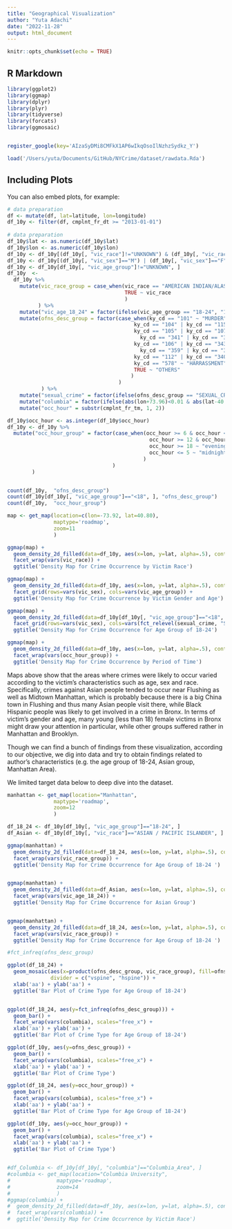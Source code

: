 ```yaml
---
title: "Geographical Visualization"
author: "Yuta Adachi"
date: "2022-11-28"
output: html_document
---
```


```r
knitr::opts_chunk$set(echo = TRUE)
```

## R Markdown

```r
library(ggplot2)
library(ggmap)
library(dplyr)
library(plyr)
library(tidyverse)
library(forcats)
library(ggmosaic)


register_google(key='AIzaSyDMi8CMFkX1AP6wIkqOsoIlNzhzSydkz_Y')

load('/Users/yuta/Documents/GitHub/NYCrime/dataset/rawdata.Rda')
```

## Including Plots

You can also embed plots, for example:

```r
# data preparation
df <- mutate(df, lat=latitude, lon=longitude)
df_10y <- filter(df, cmplnt_fr_dt >= "2013-01-01")
  
# data preparation
df_10y$lat <- as.numeric(df_10y$lat)
df_10y$lon <- as.numeric(df_10y$lon)
df_10y <- df_10y[(df_10y[, "vic_race"]!="UNKNOWN") & (df_10y[, "vic_race"]!="(null)"), ]
df_10y <- df_10y[(df_10y[, "vic_sex"]=="M") | (df_10y[, "vic_sex"]=="F"), ] 
df_10y <- df_10y[df_10y[, "vic_age_group"]!="UNKNOWN", ]
df_10y  <-
  df_10y %>%
    mutate(vic_race_group = case_when(vic_race == "AMERICAN INDIAN/ALASKAN NATIVE" | vic_race == "BLACK HISPANIC" ~ "OTHERS",
                                      TRUE ~ vic_race
                                      )
          ) %>%
    mutate("vic_age_18_24" = factor(ifelse(vic_age_group == "18-24", "18-24", "Others"))) %>%
    mutate(ofns_desc_group = factor(case_when(ky_cd == "101" ~ "MURDER",
                                         ky_cd == "104" | ky_cd == "115" | ky_cd == "116" | ky_cd == "233"　~ "SEXUAL_CRIME",
                                         ky_cd == "105" | ky_cd == "107" | ky_cd == "109" | ky_cd == "110" | ky_cd == "232" | 
                                           ky_cd == "341" | ky_cd == "343" ~ "ROBBERY&THEFT&BURGLARY",
                                         ky_cd == "106" | ky_cd == "343" | ky_cd == "344" | ky_cd == "355" | ky_cd == "358" | 
                                           ky_cd == "359" | ky_cd == "361" ~ "ASSAULT&OFFENCE",
                                         ky_cd == "112" | ky_cd == "340" ~ "FRAUD",
                                         ky_cd == "578" ~ "HARRASSMENT",
                                         TRUE ~ "OTHERS"
                                        )
                                    )
           ) %>%
    mutate("sexual_crime" = factor(ifelse(ofns_desc_group == "SEXUAL_CRIME", "SEXUAL_CRIME", "OTHERS")))　%>%
    mutate("columbia" = factor(ifelse(abs(lon+73.96)<0.01 & abs(lat-40.81)<0.01, "Columbia_Area", "Others"))) %>%
    mutate("occ_hour" = substr(cmplnt_fr_tm, 1, 2)) 

df_10y$occ_hour <- as.integer(df_10y$occ_hour)
df_10y <- df_10y %>% 
  mutate("occ_hour_group" = factor(case_when(occ_hour >= 6 & occ_hour <= 11 ~ "morning",
                                              occ_hour >= 12 & occ_hour <= 17 ~ "afternoon",
                                              occ_hour >= 18 ~ "evening",
                                              occ_hour <= 5 ~ "midnight"
                                            )
                                  )
        )

```


```r

```
```r
count(df_10y,  "ofns_desc_group")
count(df_10y[df_10y[, "vic_age_group"]=="<18", ], "ofns_desc_group")
count(df_10y,  "occ_hour_group")

```


```r
map <- get_map(location=c(lon=-73.92, lat=40.80),
               maptype='roadmap',
               zoom=11
               )

ggmap(map) + 
  geom_density_2d_filled(data=df_10y, aes(x=lon, y=lat, alpha=.5), contour = FALSE) +
  facet_wrap(vars(vic_race)) + 
  ggtitle('Density Map for Crime Occurrence by Victim Race') 

ggmap(map) + 
  geom_density_2d_filled(data=df_10y, aes(x=lon, y=lat, alpha=.5), contour = FALSE) +
  facet_grid(rows=vars(vic_sex), cols=vars(vic_age_group)) + 
  ggtitle('Density Map for Crime Occurrence by Victim Gender and Age') 

ggmap(map) + 
  geom_density_2d_filled(data=df_10y[df_10y[, "vic_age_group"]=="<18", ], aes(x=lon, y=lat, alpha=.5), contour = FALSE) +
  facet_grid(rows=vars(vic_sex), cols=vars(fct_relevel(sexual_crime, "SEXUAL_CRIME"))) +
  ggtitle('Density Map for Crime Occurrence for Age Group of 18-24') 

ggmap(map) + 
  geom_density_2d_filled(data=df_10y, aes(x=lon, y=lat, alpha=.5), contour = FALSE) +
  facet_wrap(vars(occ_hour_group)) + 
  ggtitle('Density Map for Crime Occurrence by Period of Time') 

```

Maps above show that the areas where crimes were likely to occur varied according to the victim's characteristics such as age, sex and race. Specifically, crimes against Asian people tended to occur near Flushing as well as Midtown Manhattan, which is probably because there is a big China town in Flushing and thus many Asian people visit there, while Black Hispanic people was likely to get involved in a crime in Bronx. In terms of victim's gender and age, many young (less than 18) female victims in Bronx might draw your attention in particular, while other groups suffered rather in Manhattan and Brooklyn.

Though we can find a bunch of findings from these visualization, according to our objective, we dig into data and try to obtain findings related to author's characteristics (e.g. the age group of 18-24, Asian group, Manhattan Area).

We limited target data below to deep dive into the dataset.

```r
manhattan <- get_map(location="Manhattan",
               maptype='roadmap',
               zoom=12
               )

df_18_24 <- df_10y[df_10y[, "vic_age_group"]=="18-24", ]
df_Asian <- df_10y[df_10y[, "vic_race"]=="ASIAN / PACIFIC ISLANDER", ]

ggmap(manhattan) + 
  geom_density_2d_filled(data=df_18_24, aes(x=lon, y=lat, alpha=.5), contour = FALSE) +
  facet_wrap(vars(vic_race_group)) +
  ggtitle('Density Map for Crime Occurrence for Age Group of 18-24 ') 


ggmap(manhattan) + 
  geom_density_2d_filled(data=df_Asian, aes(x=lon, y=lat, alpha=.5), contour = FALSE) +
  facet_wrap(vars(vic_age_18_24)) +
  ggtitle('Density Map for Crime Occurrence for Asian Group') 


ggmap(manhattan) + 
  geom_density_2d_filled(data=df_18_24, aes(x=lon, y=lat, alpha=.5), contour = FALSE) +
  facet_wrap(vars(vic_race_group)) +
  ggtitle('Density Map for Crime Occurrence for Age Group of 18-24 ') 


```
```r
#fct_infreq(ofns_desc_group)

ggplot(df_18_24) + 
  geom_mosaic(aes(x=product(ofns_desc_group, vic_race_group), fill=ofns_desc_group), 
              divider = c("vspine", "hspine")) +
  xlab('aa') + ylab('aa') +
  ggtitle('Bar Plot of Crime Type for Age Group of 18-24') 


ggplot(df_18_24, aes(y=fct_infreq(ofns_desc_group))) + 
  geom_bar() +
  facet_wrap(vars(columbia), scales="free_x") +
  xlab('aa') + ylab('aa') +
  ggtitle('Bar Plot of Crime Type for Age Group of 18-24') 

ggplot(df_10y, aes(y=ofns_desc_group)) + 
  geom_bar() +
  facet_wrap(vars(columbia), scales="free_x") +
  xlab('aa') + ylab('aa') +
  ggtitle('Bar Plot of Crime Type') 

ggplot(df_18_24, aes(y=occ_hour_group)) + 
  geom_bar() +
  facet_wrap(vars(columbia), scales="free_x") +
  xlab('aa') + ylab('aa') +
  ggtitle('Bar Plot of Crime Type for Age Group of 18-24') 

ggplot(df_10y, aes(y=occ_hour_group)) + 
  geom_bar() +
  facet_wrap(vars(columbia), scales="free_x") +
  xlab('aa') + ylab('aa') +
  ggtitle('Bar Plot of Crime Type') 


#df_Columbia <- df_10y[df_10y[, "columbia"]=="Columbia_Area", ]
#columbia <- get_map(location="Columbia University",
#               maptype='roadmap',
#               zoom=14
#               )
#ggmap(columbia) + 
#  geom_density_2d_filled(data=df_10y, aes(x=lon, y=lat, alpha=.5), contour = FALSE) +
#  facet_wrap(vars(columbia)) + 
#  ggtitle('Density Map for Crime Occurrence by Victim Race') 

```

